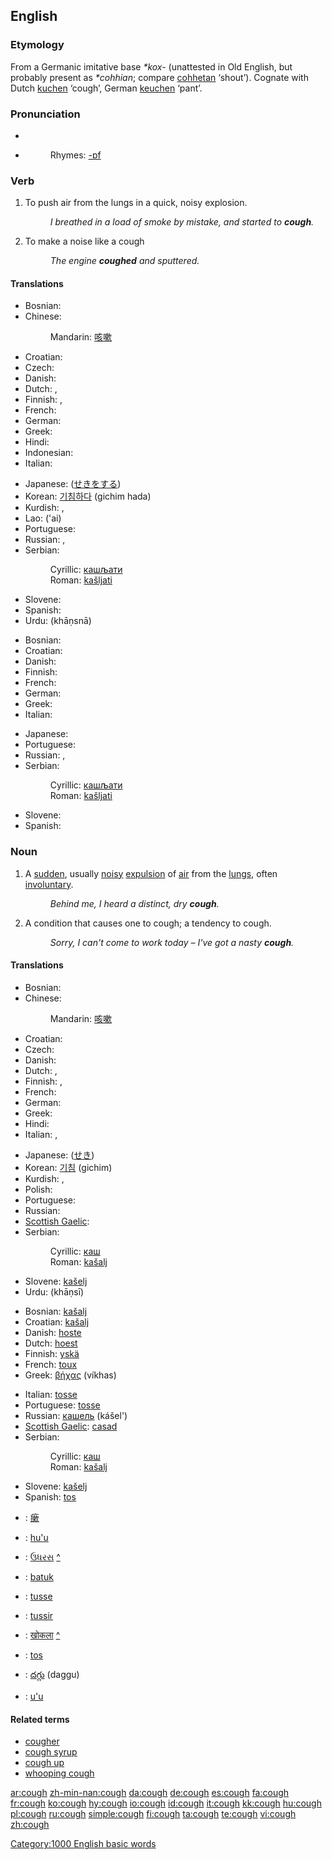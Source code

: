 ==English==

===Etymology===
From a Germanic imitative base ''*kox-'' (unattested in Old English, but probably present as ''*cohhian''; compare [[cohhetan]] ‘shout’).  Cognate with Dutch [[kuchen]] ‘cough’, German [[keuchen]] ‘pant’.

===Pronunciation===
*{{IPA|/kɒf/}}
*{{audio|en-us-cough.ogg|Audio (US)}}
*:Rhymes: [[Rhymes:English:-ɒf|-ɒf]]

===Verb===
{{en-verb}}

# To push air from the lungs in a quick, noisy explosion.
#:''I breathed in a load of smoke by mistake, and started to '''cough'''.''
# To make a noise like a cough
#:''The engine '''coughed''' and sputtered.''

====Translations====
{{trans-top|push air from the lungs}}
* Bosnian: {{t|bs|kašljati}}
* Chinese:
*: Mandarin: [[咳嗽]]
* Croatian: {{t|hr|kašljati}}
* Czech: {{t|cs|kašlat}}
* Danish: {{t|da|hoste}}
* Dutch: {{t|nl|hoesten}}, {{t|nl|kuchen}}
* Finnish: {{t|fi|yskiä}}, {{t|fi|köhiä}}
* French: {{t|fr|tousser}}
* German: {{t|de|husten}}
* Greek: {{t|el|βήχω|tr=víkho}}
* Hindi: {{खांसना|hr=khāṇsnā}}
* Indonesian: {{t|id|batuk}}
* Italian: {{t|it|tossire}}
{{trans-mid}}
* Japanese: {{t|ja|咳をする|tr=seki o suru}} ([[せきをする]])
* Korean: [[기침하다]] (gichim hada)
* Kurdish: {{KUchar|[[کۆکین]]}}, {{KUchar|[[کۆخین]]}}
* Lao: {{Laoo|[[ໄອ]]}} ('ai)
* Portuguese: {{t|pt|tossir}}
* Russian: {{t|ru|кашлять|tr=kášl'at'|sc=Cyrl}}, {{t|ru|кашлянуть|tr=kášl'anut'|sc=Cyrl}}
* Serbian:
*: Cyrillic: [[кашљати]]
*: Roman: [[kašljati]]
* Slovene: {{t|sl|kašljati}}
* Spanish: {{t|es|toser}}
* Urdu: {{URchar|[[کھانسنا]]}} (khāṇsnā)
{{trans-bottom}}

{{trans-top|make a noise like a cough}}
* Bosnian: {{t|bs|kašljati}}
* Croatian: {{t|hr|kašljati}}
* Danish: {{t|da|hoste}}
* Finnish: {{t|fi|yskiä}}
* French: {{t|fr|tousser}}
* German: {{t|de|husten}}
* Greek: {{t|el|βήχω|tr=víkho}}
* Italian: {{t|it|tossire}}
{{trans-mid}}
* Japanese: {{t|ja|咳払いをする|tr=sekibarai o suru|sc=Jpan}}
* Portuguese: {{t|pt|tossir}}
* Russian: {{t|ru|кашлять|tr=kášl'at'|sc=Cyrl}}, {{t|ru|кашлянуть|tr=kášl'anut'|sc=Cyrl}}
* Serbian:
*: Cyrillic: [[кашљати]]
*: Roman: [[kašljati]]
* Slovene: {{t|sl|kašljati}}
* Spanish: {{t|es|toser}}
{{trans-bottom}}

===Noun===
{{en-noun}}

# {{symptom}} A [[sudden]], usually [[noisy]] [[expulsion]] of [[air]] from the [[lungs]], often [[involuntary]].
#:''Behind me, I heard a distinct, dry '''cough'''.''
# A condition that causes one to cough; a tendency to cough.
#:''Sorry, I can't come to work today – I've got a nasty '''cough'''.''

====Translations====
{{trans-top|expulsion of air from the lungs}}
* Bosnian: {{t|bs|kašalj|m}}
* Chinese:
*: Mandarin: [[咳嗽]]
* Croatian: {{t|hr|kašalj|m}}
* Czech: {{t|cs|kašel|m}}
* Danish: {{t|da|hoste|c}}
* Dutch: {{t|nl|hoest|m}}, {{t|nl|kuch|m}}
* Finnish: {{t|fi|yskähdys}}, {{t|fi|yskintä}}
* French: {{t|fr|toux|f}}
* German: {{t|de|Husten|m}}
* Greek: {{t|el|βήχας|m|tr=víkhas}}
* Hindi: {{t|hi|खांसी|f|tr=khāṇsī}}
* Italian: {{t|it|tosse|f}}, {{t|it|colpo di tosse|m}}
{{trans-mid}}
* Japanese: {{t|ja|咳|tr=seki|sc=}} ([[せき]])
* Korean: [[기침]] (gichim)
* Kurdish: {{KUchar|[[کۆکه‌]]}}, {{KUchar|[[کۆخه‌]]}}
* Polish: {{t|pl|kaszel|m}}
* Portuguese: {{t|pl|tosse|f}}
* Russian: {{t|ru|кашель|m|tr=kášel'}}
* [[Scottish Gaelic]]: {{t|gd|casad|m}}
* Serbian:
*: Cyrillic: [[каш]] {{m}}
*: Roman: [[kašalj]] {{m}}
* Slovene: [[kašelj]] {{m}}
* Urdu: {{URchar|[[کھانسی]]}} (khāṇsī) {{f}}
{{trans-bottom}}

{{trans-top|condition that causes one to cough}}
*Bosnian: [[kašalj]] {{m}}
*Croatian: [[kašalj]] {{m}}
*Danish: [[hoste]] {{c}}
*Dutch: [[hoest]] {{m}}
*Finnish: [[yskä]]
*French: [[toux]] {{f}}
*Greek: [[βήχας]] (víkhas) {{m}}
{{trans-mid}}
*Italian: [[tosse]] {{f}}
*Portuguese: [[tosse]] {{f}}
*Russian: [[кашель]] (kášel') {{m}}
*[[Scottish Gaelic]]: [[casad]] {{m}}
*Serbian:
*:Cyrillic: [[каш]] {{m}}
*:Roman: [[kašalj]] {{m}}
*Slovene: [[kašelj]] {{m}}
*Spanish: [[tos]] {{m}}
{{trans-bottom}}

{{checktrans}}
{{trans-top|Translations to be categorised}}
*{{ttbc|Chinese Characters}}: [[瘶]]
*{{ttbc|Guaraní}}: [[hu'u]]
*{{ttbc|Gujarati}}: [[ઉધરસ]] [[:gu:ઉધરસ|^]]
*{{ttbc|Indonesian}}: [[batuk]]
*{{ttbc|Interlingua}}: [[tusse]]
*{{ttbc|Interlingua}}: [[tussir]]
{{trans-mid}}
*{{ttbc|Marathi}}: [[खोकला]] [[:mr:खोकला|^]]
*{{ttbc|Spanish}}: [[tos]] {{m}}
*{{ttbc|Telugu}}: [[దగ్గు]] (daggu)
*{{ttbc|Tupinambá}}: [[u'u]]
{{trans-bottom}}

====Related terms====
*[[cougher]]
*[[cough syrup]]
*[[cough up]]
*[[whooping cough]]

[[Category:1000 English basic words]]

[[ar:cough]]
[[zh-min-nan:cough]]
[[da:cough]]
[[de:cough]]
[[es:cough]]
[[fa:cough]]
[[fr:cough]]
[[ko:cough]]
[[hy:cough]]
[[io:cough]]
[[id:cough]]
[[it:cough]]
[[kk:cough]]
[[hu:cough]]
[[pl:cough]]
[[ru:cough]]
[[simple:cough]]
[[fi:cough]]
[[ta:cough]]
[[te:cough]]
[[vi:cough]]
[[zh:cough]]